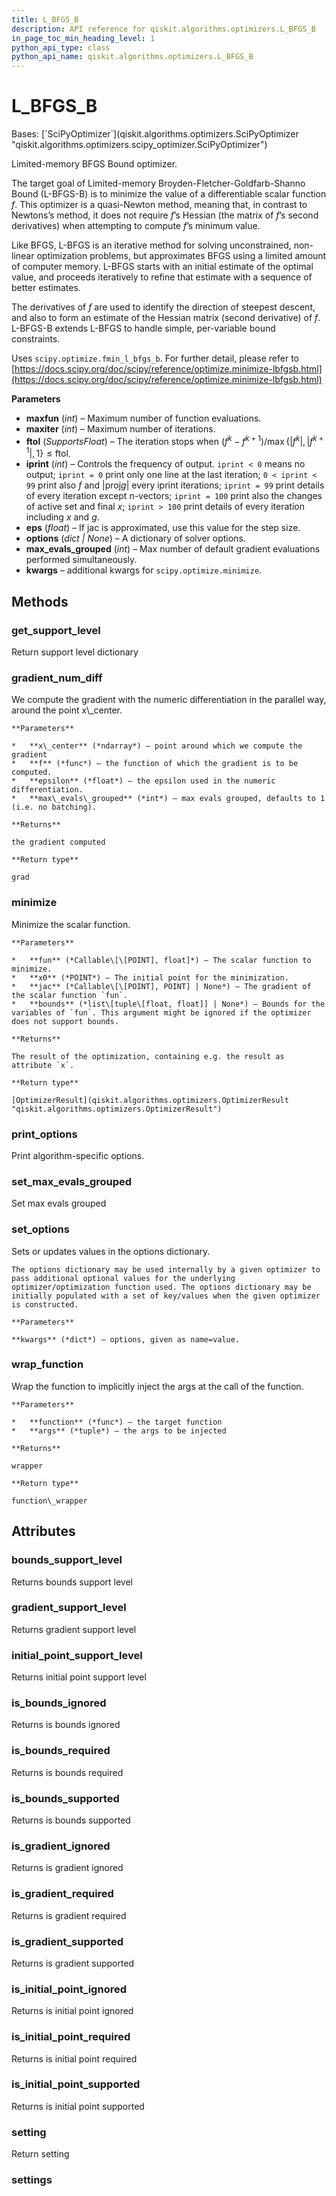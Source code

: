 ```yaml
---
title: L_BFGS_B
description: API reference for qiskit.algorithms.optimizers.L_BFGS_B
in_page_toc_min_heading_level: 1
python_api_type: class
python_api_name: qiskit.algorithms.optimizers.L_BFGS_B
---
```


<span id="l-bfgs-b" />

# L\_BFGS\_B

<Class id="qiskit.algorithms.optimizers.L_BFGS_B" github="https://github.com/qiskit/qiskit/tree/stable/0.24/qiskit/algorithms/optimizers/l_bfgs_b.py" signature="L_BFGS_B(maxfun=15000, maxiter=15000, ftol=2.220446049250313e-15, iprint=-1, eps=1e-08, options=None, max_evals_grouped=1, **kwargs)">
  Bases: [`SciPyOptimizer`](qiskit.algorithms.optimizers.SciPyOptimizer "qiskit.algorithms.optimizers.scipy_optimizer.SciPyOptimizer")

  Limited-memory BFGS Bound optimizer.

  The target goal of Limited-memory Broyden-Fletcher-Goldfarb-Shanno Bound (L-BFGS-B) is to minimize the value of a differentiable scalar function $f$. This optimizer is a quasi-Newton method, meaning that, in contrast to Newtons’s method, it does not require $f$’s Hessian (the matrix of $f$’s second derivatives) when attempting to compute $f$’s minimum value.

  Like BFGS, L-BFGS is an iterative method for solving unconstrained, non-linear optimization problems, but approximates BFGS using a limited amount of computer memory. L-BFGS starts with an initial estimate of the optimal value, and proceeds iteratively to refine that estimate with a sequence of better estimates.

  The derivatives of $f$ are used to identify the direction of steepest descent, and also to form an estimate of the Hessian matrix (second derivative) of $f$. L-BFGS-B extends L-BFGS to handle simple, per-variable bound constraints.

  Uses `scipy.optimize.fmin_l_bfgs_b`. For further detail, please refer to [https://docs.scipy.org/doc/scipy/reference/optimize.minimize-lbfgsb.html](https://docs.scipy.org/doc/scipy/reference/optimize.minimize-lbfgsb.html)

  **Parameters**

  *   **maxfun** (*int*) – Maximum number of function evaluations.
  *   **maxiter** (*int*) – Maximum number of iterations.
  *   **ftol** (*SupportsFloat*) – The iteration stops when $(f^k - f^{k+1}) / \max\{|f^k|, |f^{k+1}|,1\} \leq \text{ftol}$.
  *   **iprint** (*int*) – Controls the frequency of output. `iprint < 0` means no output; `iprint = 0` print only one line at the last iteration; `0 < iprint < 99` print also $f$ and $|\text{proj} g|$ every iprint iterations; `iprint = 99` print details of every iteration except n-vectors; `iprint = 100` print also the changes of active set and final $x$; `iprint > 100` print details of every iteration including $x$ and $g$.
  *   **eps** (*float*) – If jac is approximated, use this value for the step size.
  *   **options** (*dict | None*) – A dictionary of solver options.
  *   **max\_evals\_grouped** (*int*) – Max number of default gradient evaluations performed simultaneously.
  *   **kwargs** – additional kwargs for `scipy.optimize.minimize`.

  ## Methods

  <span id="qiskit-algorithms-optimizers-l-bfgs-b-get-support-level" />

  ### get\_support\_level

  <Function id="qiskit.algorithms.optimizers.L_BFGS_B.get_support_level" signature="L_BFGS_B.get_support_level()">
    Return support level dictionary
  </Function>

  <span id="qiskit-algorithms-optimizers-l-bfgs-b-gradient-num-diff" />

  ### gradient\_num\_diff

  <Function id="qiskit.algorithms.optimizers.L_BFGS_B.gradient_num_diff" signature="static L_BFGS_B.gradient_num_diff(x_center, f, epsilon, max_evals_grouped=None)">
    We compute the gradient with the numeric differentiation in the parallel way, around the point x\_center.

    **Parameters**

    *   **x\_center** (*ndarray*) – point around which we compute the gradient
    *   **f** (*func*) – the function of which the gradient is to be computed.
    *   **epsilon** (*float*) – the epsilon used in the numeric differentiation.
    *   **max\_evals\_grouped** (*int*) – max evals grouped, defaults to 1 (i.e. no batching).

    **Returns**

    the gradient computed

    **Return type**

    grad
  </Function>

  <span id="qiskit-algorithms-optimizers-l-bfgs-b-minimize" />

  ### minimize

  <Function id="qiskit.algorithms.optimizers.L_BFGS_B.minimize" signature="L_BFGS_B.minimize(fun, x0, jac=None, bounds=None)">
    Minimize the scalar function.

    **Parameters**

    *   **fun** (*Callable\[\[POINT], float]*) – The scalar function to minimize.
    *   **x0** (*POINT*) – The initial point for the minimization.
    *   **jac** (*Callable\[\[POINT], POINT] | None*) – The gradient of the scalar function `fun`.
    *   **bounds** (*list\[tuple\[float, float]] | None*) – Bounds for the variables of `fun`. This argument might be ignored if the optimizer does not support bounds.

    **Returns**

    The result of the optimization, containing e.g. the result as attribute `x`.

    **Return type**

    [OptimizerResult](qiskit.algorithms.optimizers.OptimizerResult "qiskit.algorithms.optimizers.OptimizerResult")
  </Function>

  <span id="qiskit-algorithms-optimizers-l-bfgs-b-print-options" />

  ### print\_options

  <Function id="qiskit.algorithms.optimizers.L_BFGS_B.print_options" signature="L_BFGS_B.print_options()">
    Print algorithm-specific options.
  </Function>

  <span id="qiskit-algorithms-optimizers-l-bfgs-b-set-max-evals-grouped" />

  ### set\_max\_evals\_grouped

  <Function id="qiskit.algorithms.optimizers.L_BFGS_B.set_max_evals_grouped" signature="L_BFGS_B.set_max_evals_grouped(limit)">
    Set max evals grouped
  </Function>

  <span id="qiskit-algorithms-optimizers-l-bfgs-b-set-options" />

  ### set\_options

  <Function id="qiskit.algorithms.optimizers.L_BFGS_B.set_options" signature="L_BFGS_B.set_options(**kwargs)">
    Sets or updates values in the options dictionary.

    The options dictionary may be used internally by a given optimizer to pass additional optional values for the underlying optimizer/optimization function used. The options dictionary may be initially populated with a set of key/values when the given optimizer is constructed.

    **Parameters**

    **kwargs** (*dict*) – options, given as name=value.
  </Function>

  <span id="qiskit-algorithms-optimizers-l-bfgs-b-wrap-function" />

  ### wrap\_function

  <Function id="qiskit.algorithms.optimizers.L_BFGS_B.wrap_function" signature="static L_BFGS_B.wrap_function(function, args)">
    Wrap the function to implicitly inject the args at the call of the function.

    **Parameters**

    *   **function** (*func*) – the target function
    *   **args** (*tuple*) – the args to be injected

    **Returns**

    wrapper

    **Return type**

    function\_wrapper
  </Function>

  ## Attributes

  ### bounds\_support\_level

  <Attribute id="qiskit.algorithms.optimizers.L_BFGS_B.bounds_support_level" name="bounds_support_level">
    Returns bounds support level
  </Attribute>

  ### gradient\_support\_level

  <Attribute id="qiskit.algorithms.optimizers.L_BFGS_B.gradient_support_level" name="gradient_support_level">
    Returns gradient support level
  </Attribute>

  ### initial\_point\_support\_level

  <Attribute id="qiskit.algorithms.optimizers.L_BFGS_B.initial_point_support_level" name="initial_point_support_level">
    Returns initial point support level
  </Attribute>

  ### is\_bounds\_ignored

  <Attribute id="qiskit.algorithms.optimizers.L_BFGS_B.is_bounds_ignored" name="is_bounds_ignored">
    Returns is bounds ignored
  </Attribute>

  ### is\_bounds\_required

  <Attribute id="qiskit.algorithms.optimizers.L_BFGS_B.is_bounds_required" name="is_bounds_required">
    Returns is bounds required
  </Attribute>

  ### is\_bounds\_supported

  <Attribute id="qiskit.algorithms.optimizers.L_BFGS_B.is_bounds_supported" name="is_bounds_supported">
    Returns is bounds supported
  </Attribute>

  ### is\_gradient\_ignored

  <Attribute id="qiskit.algorithms.optimizers.L_BFGS_B.is_gradient_ignored" name="is_gradient_ignored">
    Returns is gradient ignored
  </Attribute>

  ### is\_gradient\_required

  <Attribute id="qiskit.algorithms.optimizers.L_BFGS_B.is_gradient_required" name="is_gradient_required">
    Returns is gradient required
  </Attribute>

  ### is\_gradient\_supported

  <Attribute id="qiskit.algorithms.optimizers.L_BFGS_B.is_gradient_supported" name="is_gradient_supported">
    Returns is gradient supported
  </Attribute>

  ### is\_initial\_point\_ignored

  <Attribute id="qiskit.algorithms.optimizers.L_BFGS_B.is_initial_point_ignored" name="is_initial_point_ignored">
    Returns is initial point ignored
  </Attribute>

  ### is\_initial\_point\_required

  <Attribute id="qiskit.algorithms.optimizers.L_BFGS_B.is_initial_point_required" name="is_initial_point_required">
    Returns is initial point required
  </Attribute>

  ### is\_initial\_point\_supported

  <Attribute id="qiskit.algorithms.optimizers.L_BFGS_B.is_initial_point_supported" name="is_initial_point_supported">
    Returns is initial point supported
  </Attribute>

  ### setting

  <Attribute id="qiskit.algorithms.optimizers.L_BFGS_B.setting" name="setting">
    Return setting
  </Attribute>

  ### settings

  <Attribute id="qiskit.algorithms.optimizers.L_BFGS_B.settings" name="settings" />
</Class>

